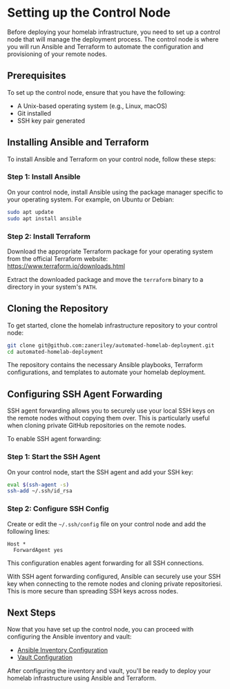 
# Setting up the Control Node

Before deploying your homelab infrastructure, you need to set up a control node that will manage the deployment process. The control node is where you will run Ansible and Terraform to automate the configuration and provisioning of your remote nodes.

## Prerequisites

To set up the control node, ensure that you have the following:

- A Unix-based operating system (e.g., Linux, macOS)
- Git installed
- SSH key pair generated

## Installing Ansible and Terraform

To install Ansible and Terraform on your control node, follow these steps:

<Steps>

### Step 1: Install Ansible

On your control node, install Ansible using the package manager specific to your operating system. For example, on Ubuntu or Debian:

```bash
sudo apt update
sudo apt install ansible
```

### Step 2: Install Terraform

Download the appropriate Terraform package for your operating system from the official Terraform website: https://www.terraform.io/downloads.html

Extract the downloaded package and move the `terraform` binary to a directory in your system's `PATH`.

</Steps>

## Cloning the Repository

To get started, clone the homelab infrastructure repository to your control node:

```bash
git clone git@github.com:zaneriley/automated-homelab-deployment.git
cd automated-homelab-deployment
```

The repository contains the necessary Ansible playbooks, Terraform configurations, and templates to automate your homelab deployment.

## Configuring SSH Agent Forwarding

SSH agent forwarding allows you to securely use your local SSH keys on the remote nodes without copying them over. This is particularly useful when cloning private GitHub repositories on the remote nodes.

To enable SSH agent forwarding:

<Steps>

### Step 1: Start the SSH Agent

On your control node, start the SSH agent and add your SSH key:

```bash
eval $(ssh-agent -s)
ssh-add ~/.ssh/id_rsa
```

### Step 2: Configure SSH Config

Create or edit the `~/.ssh/config` file on your control node and add the following lines:

```
Host *
  ForwardAgent yes
```

This configuration enables agent forwarding for all SSH connections.

</Steps>

With SSH agent forwarding configured, Ansible can securely use your SSH key when connecting to the remote nodes and cloning private repositoriesi. This is more secure than spreading SSH keys across nodes.

## Next Steps

Now that you have set up the control node, you can proceed with configuring the Ansible inventory and vault:

- [Ansible Inventory Configuration](/control-node-setup/ansible-inventory-configuration)
- [Vault Configuration](/control-node-setup/vault-configuration)

After configuring the inventory and vault, you'll be ready to deploy your homelab infrastructure using Ansible and Terraform.
